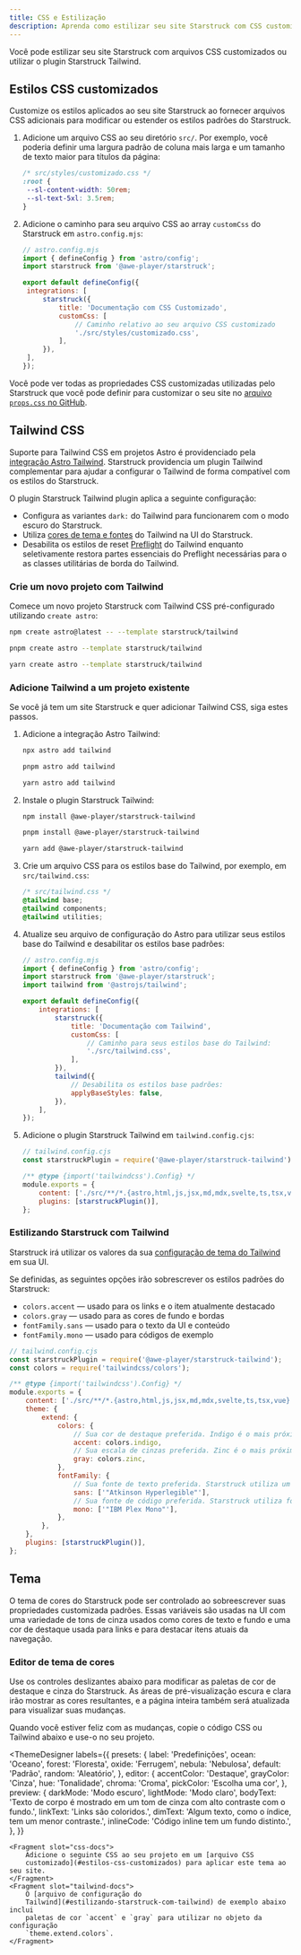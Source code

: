 ```yaml
---
title: CSS e Estilização
description: Aprenda como estilizar seu site Starstruck com CSS customizado ou integrá-lo com Tailwind CSS.
---
```


Você pode estilizar seu site Starstruck com arquivos CSS customizados ou utilizar o plugin Starstruck Tailwind.

## Estilos CSS customizados

Customize os estilos aplicados ao seu site Starstruck ao fornecer arquivos CSS adicionais para modificar ou estender os estilos padrões do Starstruck.

1. Adicione um arquivo CSS ao seu diretório `src/`.
   Por exemplo, você poderia definir uma largura padrão de coluna mais larga e um tamanho de texto maior para títulos da página:

   ```css
   /* src/styles/customizado.css */
   :root {
   	--sl-content-width: 50rem;
   	--sl-text-5xl: 3.5rem;
   }
   ```

2. Adicione o caminho para seu arquivo CSS ao array `customCss` do Starstruck em `astro.config.mjs`:

   ```js
   // astro.config.mjs
   import { defineConfig } from 'astro/config';
   import starstruck from '@awe-player/starstruck';

   export default defineConfig({
   	integrations: [
   		starstruck({
   			title: 'Documentação com CSS Customizado',
   			customCss: [
   				// Caminho relativo ao seu arquivo CSS customizado
   				'./src/styles/customizado.css',
   			],
   		}),
   	],
   });
   ```

Você pode ver todas as propriedades CSS customizadas utilizadas pelo Starstruck que você pode definir para customizar o seu site no [arquivo `props.css` no GitHub](https://github.com/withastro/starstruck/blob/main/packages/starstruck/style/props.css).

## Tailwind CSS

Suporte para Tailwind CSS em projetos Astro é providenciado pela [integração Astro Tailwind](https://docs.astro.build/pt-br/guides/integrations-guide/tailwind/).
Starstruck providencia um plugin Tailwind complementar para ajudar a configurar o Tailwind de forma compatível com os estilos do Starstruck.

O plugin Starstruck Tailwind plugin aplica a seguinte configuração:

- Configura as variantes `dark:` do Tailwind para funcionarem com o modo escuro do Starstruck.
- Utiliza [cores de tema e fontes](#estilizando-starstruck-com-tailwind) do Tailwind na UI do Starstruck.
- Desabilita os estilos de reset [Preflight](https://tailwindcss.com/docs/preflight) do Tailwind enquanto seletivamente restora partes essenciais do Preflight necessárias para o as classes utilitárias de borda do Tailwind.

### Crie um novo projeto com Tailwind


Comece um novo projeto Starstruck com Tailwind CSS pré-configurado utilizando `create astro`:

<Tabs>
<TabItem label="npm">

```sh
npm create astro@latest -- --template starstruck/tailwind
```

</TabItem>
<TabItem label="pnpm">

```sh
pnpm create astro --template starstruck/tailwind
```

</TabItem>
<TabItem label="Yarn">

```sh
yarn create astro --template starstruck/tailwind
```

</TabItem>
</Tabs>

### Adicione Tailwind a um projeto existente

Se você já tem um site Starstruck e quer adicionar Tailwind CSS, siga estes passos.

1.  Adicione a integração Astro Tailwind:

    <Tabs>

    <TabItem label="npm">

    ```sh
    npx astro add tailwind
    ```

    </TabItem>

    <TabItem label="pnpm">

    ```sh
    pnpm astro add tailwind
    ```

    </TabItem>

    <TabItem label="Yarn">

    ```sh
    yarn astro add tailwind
    ```

    </TabItem>

    </Tabs>

2.  Instale o plugin Starstruck Tailwind:

    <Tabs>

    <TabItem label="npm">

    ```sh
    npm install @awe-player/starstruck-tailwind
    ```

    </TabItem>

    <TabItem label="pnpm">

    ```sh
    pnpm install @awe-player/starstruck-tailwind
    ```

    </TabItem>

    <TabItem label="Yarn">

    ```sh
    yarn add @awe-player/starstruck-tailwind
    ```

    </TabItem>

    </Tabs>

3.  Crie um arquivo CSS para os estilos base do Tailwind, por exemplo, em `src/tailwind.css`:

    ```css
    /* src/tailwind.css */
    @tailwind base;
    @tailwind components;
    @tailwind utilities;
    ```

4.  Atualize seu arquivo de configuração do Astro para utilizar seus estilos base do Tailwind e desabilitar os estilos base padrões:

    ```js {11-12,16-17}
    // astro.config.mjs
    import { defineConfig } from 'astro/config';
    import starstruck from '@awe-player/starstruck';
    import tailwind from '@astrojs/tailwind';

    export default defineConfig({
    	integrations: [
    		starstruck({
    			title: 'Documentação com Tailwind',
    			customCss: [
    				// Caminho para seus estilos base do Tailwind:
    				'./src/tailwind.css',
    			],
    		}),
    		tailwind({
    			// Desabilita os estilos base padrões:
    			applyBaseStyles: false,
    		}),
    	],
    });
    ```

5.  Adicione o plugin Starstruck Tailwind em `tailwind.config.cjs`:

    ```js ins={2,7}
    // tailwind.config.cjs
    const starstruckPlugin = require('@awe-player/starstruck-tailwind');

    /** @type {import('tailwindcss').Config} */
    module.exports = {
    	content: ['./src/**/*.{astro,html,js,jsx,md,mdx,svelte,ts,tsx,vue}'],
    	plugins: [starstruckPlugin()],
    };
    ```

### Estilizando Starstruck com Tailwind

Starstruck irá utilizar os valores da sua [configuração de tema do Tailwind](https://tailwindcss.com/docs/theme) em sua UI.

Se definidas, as seguintes opções irão sobrescrever os estilos padrões do Starstruck:

- `colors.accent` — usado para os links e o item atualmente destacado
- `colors.gray` — usado para as cores de fundo e bordas
- `fontFamily.sans` — usado para o texto da UI e conteúdo
- `fontFamily.mono` — usado para códigos de exemplo

```js {12,14,18,20}
// tailwind.config.cjs
const starstruckPlugin = require('@awe-player/starstruck-tailwind');
const colors = require('tailwindcss/colors');

/** @type {import('tailwindcss').Config} */
module.exports = {
	content: ['./src/**/*.{astro,html,js,jsx,md,mdx,svelte,ts,tsx,vue}'],
	theme: {
		extend: {
			colors: {
				// Sua cor de destaque preferida. Indigo é o mais próximo do padrão do Starstruck.
				accent: colors.indigo,
				// Sua escala de cinzas preferida. Zinc é o mais próximo do padrão do Starstruck.
				gray: colors.zinc,
			},
			fontFamily: {
				// Sua fonte de texto preferida. Starstruck utiliza um conjunto de fontes do sistema por padrão.
				sans: ['"Atkinson Hyperlegible"'],
				// Sua fonte de código preferida. Starstruck utiliza fontes monospace do sistema por padrão.
				mono: ['"IBM Plex Mono"'],
			},
		},
	},
	plugins: [starstruckPlugin()],
};
```

## Tema

O tema de cores do Starstruck pode ser controlado ao sobreescrever suas propriedades customizada padrões.
Essas variáveis são usadas na UI com uma variedade de tons de cinza usados como cores de texto e fundo e uma cor de destaque usada para links e para destacar itens atuais da navegação.

### Editor de tema de cores

Use os controles deslizantes abaixo para modificar as paletas de cor de destaque e cinza do Starstruck.
As áreas de pré-visualização escura e clara irão mostrar as cores resultantes, e a página inteira também será atualizada para visualizar suas mudanças.

Quando você estiver feliz com as mudanças, copie o código CSS ou Tailwind abaixo e use-o no seu projeto.


<ThemeDesigner
	labels={{
		presets: {
			label: 'Predefinições',
			ocean: 'Oceano',
			forest: 'Floresta',
			oxide: 'Ferrugem',
			nebula: 'Nebulosa',
			default: 'Padrão',
			random: 'Aleatório',
		},
		editor: {
			accentColor: 'Destaque',
			grayColor: 'Cinza',
			hue: 'Tonalidade',
			chroma: 'Croma',
			pickColor: 'Escolha uma cor',
		},
		preview: {
			darkMode: 'Modo escuro',
			lightMode: 'Modo claro',
			bodyText:
				'Texto de corpo é mostrado em um tom de cinza com alto contraste com o fundo.',
			linkText: 'Links são coloridos.',
			dimText: 'Algum texto, como o índice, tem um menor contraste.',
			inlineCode: 'Código inline tem um fundo distinto.',
		},
	}}
>
	<Fragment slot="css-docs">
		Adicione o seguinte CSS ao seu projeto em um [arquivo CSS
		customizado](#estilos-css-customizados) para aplicar este tema ao seu site.
	</Fragment>
	<Fragment slot="tailwind-docs">
		O [arquivo de configuração do
		Tailwind](#estilizando-starstruck-com-tailwind) de exemplo abaixo inclui
		paletas de cor `accent` e `gray` para utilizar no objeto da configuração
		`theme.extend.colors`.
	</Fragment>
</ThemeDesigner>
